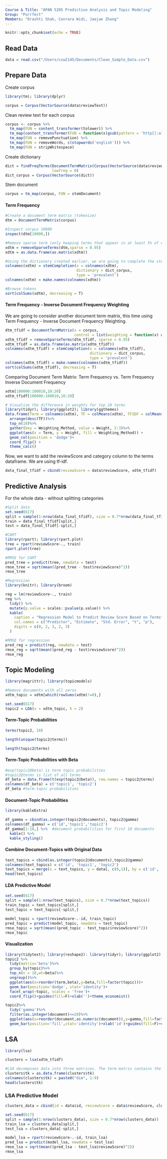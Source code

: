---
Course & Title: "APAN 5205 Predictive Analysis and Topic Modeling"
Group: "Purrfect"
Members: "Drashti Shah, Cenrara Widi, Jaejae Zhang"
---

```{r setup, include=FALSE}
knitr::opts_chunk$set(echo = TRUE)
```

## Read Data

```{r read data, echo=TRUE}
data = read.csv("/Users/csw2145/Documents/Clean_Simple_Data.csv")
```

## Prepare Data

Create corpus

```{r create corpus, warning=FALSE, include=FALSE}
library(tm); library(dplyr)

corpus = Corpus(VectorSource(data$reviewText))
```

Clean review text for each corpus

```{r clean text, message=FALSE, warning=FALSE, include=FALSE}
corpus <- corpus %>%
  tm_map(FUN = content_transformer(tolower)) %>%
  tm_map(content_transformer(FUN = function(x)gsub(pattern = 'http[[:alnum:][:punct:]]*', replacement = ' ', x = x))) %>%
  tm_map(FUN = removePunctuation) %>%
  tm_map(FUN = removeWords, c(stopwords('english'))) %>%
  tm_map(FUN = stripWhitespace) 
```

Create dictionary

```{r create dict, echo=TRUE}
dict = findFreqTerms(DocumentTermMatrix(Corpus(VectorSource(data$reviewText))),
                     lowfreq = 0)
dict_corpus = Corpus(VectorSource(dict))
```

Stem document

```{r stem document, warning=FALSE, include=FALSE}
corpus = tm_map(corpus, FUN = stemDocument)
```

#### Term Frequency

```{r dtm tf, echo=TRUE}
#Create a document term matrix (tokenize)
dtm = DocumentTermMatrix(corpus)

#Inspect corpus 10000
inspect(dtm[10000,])

#Remove sparse term (only keeping terms that appear in at least 5% of documents).
xdtm = removeSparseTerms(dtm,sparse = 0.95)
xdtm = as.data.frame(as.matrix(xdtm))

#Using the dictionary created earlier, we are going to complete the stems to make the terms more meaningful
colnames(xdtm) = stemCompletion(x = colnames(xdtm),
                                dictionary = dict_corpus,
                                type = 'prevalent')
colnames(xdtm) = make.names(colnames(xdtm))

#Browse tokens
sort(colSums(xdtm), decreasing = T)
```

#### Term Frequency - Inverse Document Frequency Weighting

We are going to consider another document term matrix, this time using Term Frequency - Inverse Document Frequency Weighting.

```{r dtm tf-idf, echo=TRUE, warning=FALSE}
dtm_tfidf = DocumentTermMatrix(x = corpus,
                               control = list(weighting = function(x) weightTfIdf(x, normalize = F)))
xdtm_tfidf = removeSparseTerms(dtm_tfidf, sparse = 0.95)
xdtm_tfidf = as.data.frame(as.matrix(xdtm_tfidf))
colnames(xdtm_tfidf) = stemCompletion(x = colnames(xdtm_tfidf),
                                      dictionary = dict_corpus,
                                      type = 'prevalent')
colnames(xdtm_tfidf) = make.names(colnames(xdtm_tfidf))
sort(colSums(xdtm_tfidf), decreasing = T)
```

Comparing Document Term Matrix: Term Frequency vs. Term Frequency Inverse Document Frequency

```{r comparison tf and tf-idf, eval=FALSE, include=FALSE}
xdtm[100000:100010,10:20]
xdtm_tfidf[100000:100010,10:20]
```
```{r comparison tf and tf-idf plot, eval=FALSE, include=FALSE}
# Visualize the difference in weights for top 20 terms
library(tidyr); library(ggplot2); library(ggthemes)
data.frame(Term = colnames(xdtm), TF = colMeans(xdtm), TFIDF = colMeans(xdtm_tfidf))%>%
  arrange(desc(TF))%>%
  top_n(10)%>%
  gather(key = Weighting_Method, value = Weight, 2:3)%>%
  ggplot(aes(x = Term, y = Weight, fill = Weighting_Method)) +
  geom_col(position = 'dodge')+
  coord_flip() +
  theme_calc()
```

Now, we want to add the reviewScore and category column to the terms dataframe. We are using tf-idf.

```{r combine datasets, echo=TRUE}
data_final_tfidf = cbind(reviewScore = data$reviewScore, xdtm_tfidf)
```

## Predictive Analysis

For the whole data - without splitting categories

```{r pred split data, echo=TRUE}
#Split data
set.seed(617)
split = sample(1:nrow(data_final_tfidf), size = 0.7*nrow(data_final_tfidf))
train = data_final_tfidf[split,]
test = data_final_tfidf[-split,]
```
```{r pred cart, echo=TRUE}
#CART
library(rpart); library(rpart.plot)
tree = rpart(reviewScore~., train)
rpart.plot(tree)
```
```{r rmse cart, echo=TRUE}
#RMSE for CART
pred_tree = predict(tree, newdata = test)
rmse_tree = sqrt(mean((pred_tree - test$reviewScore)^2))
rmse_tree
```
```{r pred regression, echo=TRUE}
#Regression
library(knitr); library(broom)

reg = lm(reviewScore~., train)
reg %>%
  tidy() %>%
  mutate(p.value = scales::pvalue(p.value)) %>%
  kable(
    caption = "Regression Model to Predict Review Score Based on Terms",
    col.names = c("Predictor", "Estimate", "Std. Error", "t", "p"),
    digits = c(0, 2, 3, 2, 3)
  )
```
```{r rmse regression, echo=TRUE}
#RMSE for regression
pred_reg = predict(reg, newdata = test)
rmse_reg = sqrt(mean((pred_reg - test$reviewScore)^2))
rmse_reg
```

## Topic Modeling

```{r topic model 2 topics, echo=TRUE}
library(magrittr); library(topicmodels)

#Remove documents with all zeros
xdtm_topic = xdtm[which(rowSums(xdtm)!=0),]

set.seed(617)
topic2 = LDA(x = xdtm_topic, k = 2)
```

#### Term-Topic Probabilities

```{r explore term-topic prob, echo=TRUE}
terms(topic2, 10)
```
```{r unique length, echo=TRUE}
length(unique(topic2@terms))
```
```{r length, echo=TRUE}
length(topic2@terms)
```

#### Term-Topic Probabilities with Beta

```{r term-topic prob with beta, echo=TRUE}
#exp(topic2@beta) is term topic probabilities
#topic2@terms is list of all terms
df_beta = data.frame(t(exp(topic2@beta)), row.names = topic2@terms)
colnames(df_beta) = c('topic1', 'topic2')
df_beta #term-topic probabilities
```

#### Document-Topic Probabilities

```{r doc-term prob, echo=TRUE}
library(kableExtra)

df_gamma = cbind(as.integer(topic2@documents), topic2@gamma)
colnames(df_gamma) = c('id','topic1','topic2')
df_gamma[1:10,] %>%  #document probabilities for first 10 documents
  kable() %>%
  kable_styling()
```

#### Combine Document-Topics with Original Data

```{r combine topic and data, echo=TRUE}
text_topics = cbind(as.integer(topic2@documents),topic2@gamma)
colnames(text_topics) = c('id', 'topic1', 'topic2')
text_topics = merge(x = text_topics, y = data[, c(9,1)], by = c('id', 'id'))
head(text_topics)
```

#### LDA Predictive Model

```{r split topic data, echo=TRUE}
set.seed(617)
split = sample(1:nrow(text_topics), size = 0.7*nrow(text_topics))
train_topic = text_topics[split,]
test_topic = text_topics[-split,]
```
```{r model and rmse, echo=TRUE}
model_topic = rpart(reviewScore~.-id, train_topic)
pred_topic = predict(model_topic, newdata = test_topic)
rmse_topic = sqrt(mean((pred_topic - test_topic$reviewScore)^2))
rmse_topic
```

#### Visualization

```{r visualize term-topic prob, eval=FALSE, include=FALSE}
library(tidytext); library(reshape2): library(tidyr); library(ggplot2); library(ggthemes)
topic2 %>%
  tidy(matrix='beta')%>%
  group_by(topic)%>%
  top_n(n = 10,wt=beta)%>%
  ungroup()%>%
  ggplot(aes(x=reorder(term,beta),y=beta,fill=factor(topic)))+
  geom_bar(position='dodge', stat='identity')+
  facet_wrap(~topic, scales = 'free')+
  coord_flip()+guides(fill=F)+xlab('')+theme_economist()
```
```{r visualize doc-topic prob, eval=FALSE, include=FALSE}
topic2%>%
  tidy('gamma')%>%
  filter(as.integer(document)<=20)%>%
  ggplot(aes(x=reorder(document,as.numeric(document)),y=gamma,fill=factor(topic)))+
  geom_bar(position='fill',stat='identity')+xlab('id')+guides(fill=F)+coord_flip()+theme_economist()
```

## LSA

```{r lsa, echo=TRUE}
library(lsa)

clusters = lsa(xdtm_tfidf)

#LSA decomposes data into three matrices. The term matrix contains the dimensions from svd
clusters$tk = as.data.frame(clusters$tk)
colnames(clusters$tk) = paste0("dim", 1:9)
head(clusters$tk)
```

### LSA Predictive Model

```{r echo=TRUE}
clusters_data = cbind(id = data$id, reviewScore = data$reviewScore, clusters$tk)

set.seed(617)
split = sample(1:nrow(clusters_data), size = 0.7*nrow(clusters_data))
train_lsa = clusters_data[split,]
test_lsa = clusters_data[-split,]

model_lsa = rpart(reviewScore~.-id, train_lsa)
pred_lsa = predict(model_lsa, newdata = test_lsa)
rmse_lsa = sqrt(mean((pred_lsa - test_lsa$reviewScore)^2))
rmse_lsa
```


